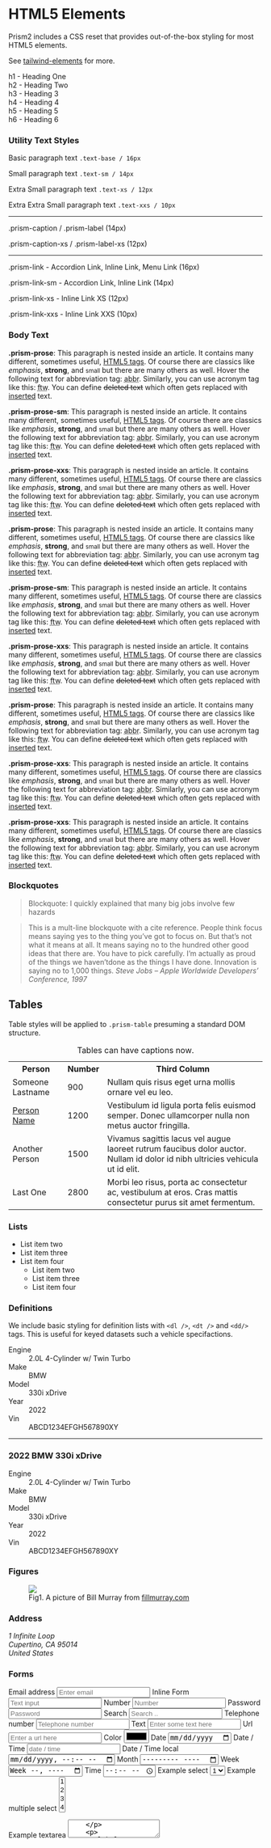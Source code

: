 
<Meta title="Elements/HTML5" component={Avatar} />

# HTML5 Elements

Prism2 includes a CSS reset that provides out-of-the-box styling for most HTML5 elements.

See [tailwind-elements](/story/install-tailwind--page) for more.

<Canvas>
<Story name="Headings">
  <div className='space-y-8 prism-base'>
      <hgroup className='space-y-4'>
        <div className='prism-heading-1'>h1 - Heading One</div>
        <div className='prism-heading-2'>h2 - Heading Two</div>
        <div className='prism-heading-3'>h3 - Heading 3</div>
        <div className='prism-heading-4'>h4 - Heading 4</div>
        <div className='prism-heading-5'>h5 - Heading 5</div>
        <div className='prism-heading-6'>h6 - Heading 6</div>
      </hgroup>
  </div>
</Story>
</Canvas>

### Utility Text Styles

<Canvas>
<Story name='Text Styles'>
  <div className='space-y-4'>
    <p>Basic paragraph text <code>.text-base / 16px</code></p>
    <p className='text-sm'>Small paragraph text <code>.text-sm / 14px</code></p>
    <p className='text-xs'>Extra Small paragraph text <code>.text-xs / 12px</code></p>
    <p className='text-xxs'>Extra Extra Small paragraph text <code>.text-xxs / 10px</code></p>
    <hr />
    <p className='prism-caption'>.prism-caption / .prism-label (14px)</p>
    <p className='prism-caption-xs'>.prism-caption-xs / .prism-label-xs (12px)</p>
    <hr />
    <p className='prism-link'>.prism-link - Accordion Link, Inline Link, Menu Link (16px)</p>
    <p className='prism-link-sm'>.prism-link-sm - Accordion Link, Inline Link (14px)</p>
    <p className='prism-link-xs'>.prism-link-xs - Inline Link XS (12px) </p>
    <p className='prism-link-xxs'>.prism-link-xxs - Inline Link XXS (10px) </p>
  </div>
</Story>
</Canvas>


### Body Text

<Canvas>
<Story name="Prose">
  <div className='space-y-12'>
  <article className='prism-prose'>
    <p><strong>.prism-prose</strong>: This paragraph is nested inside an article. It contains many different, sometimes useful, <a href="https://www.w3schools.com/tags/">HTML5 tags</a>. Of course there are classics like <em>emphasis</em>, <strong>strong</strong>, and <small>small</small>        but there are many others as well. Hover the following text for abbreviation tag: <abbr title="abbreviation">abbr</abbr>. Similarly, you can use acronym tag like this: <abbr title="For The Win">ftw</abbr>. You can define <del>deleted text</del>        which often gets replaced with <ins>inserted</ins> text.</p>
    <p><strong>.prism-prose-sm</strong>: This paragraph is nested inside an article. It contains many different, sometimes useful, <a href="https://www.w3schools.com/tags/">HTML5 tags</a>. Of course there are classics like <em>emphasis</em>, <strong>strong</strong>, and <small>small</small>        but there are many others as well. Hover the following text for abbreviation tag: <abbr title="abbreviation">abbr</abbr>. Similarly, you can use acronym tag like this: <abbr title="For The Win">ftw</abbr>. You can define <del>deleted text</del>        which often gets replaced with <ins>inserted</ins> text.</p>
    <p className='prism-caption'><strong>.prism-prose-xxs</strong>: This paragraph is nested inside an article. It contains many different, sometimes useful, <a href="https://www.w3schools.com/tags/">HTML5 tags</a>. Of course there are classics like <em>emphasis</em>, <strong>strong</strong>, and <small>small</small>        but there are many others as well. Hover the following text for abbreviation tag: <abbr title="abbreviation">abbr</abbr>. Similarly, you can use acronym tag like this: <abbr title="For The Win">ftw</abbr>. You can define <del>deleted text</del>        which often gets replaced with <ins>inserted</ins> text.</p>
  </article>
  <article className='prism-prose-sm'>
    <p><strong>.prism-prose</strong>: This paragraph is nested inside an article. It contains many different, sometimes useful, <a href="https://www.w3schools.com/tags/">HTML5 tags</a>. Of course there are classics like <em>emphasis</em>, <strong>strong</strong>, and <small>small</small>        but there are many others as well. Hover the following text for abbreviation tag: <abbr title="abbreviation">abbr</abbr>. Similarly, you can use acronym tag like this: <abbr title="For The Win">ftw</abbr>. You can define <del>deleted text</del>        which often gets replaced with <ins>inserted</ins> text.</p>
    <p><strong>.prism-prose-sm</strong>: This paragraph is nested inside an article. It contains many different, sometimes useful, <a href="https://www.w3schools.com/tags/">HTML5 tags</a>. Of course there are classics like <em>emphasis</em>, <strong>strong</strong>, and <small>small</small>        but there are many others as well. Hover the following text for abbreviation tag: <abbr title="abbreviation">abbr</abbr>. Similarly, you can use acronym tag like this: <abbr title="For The Win">ftw</abbr>. You can define <del>deleted text</del>        which often gets replaced with <ins>inserted</ins> text.</p>
    <p className='prism-caption-xs'><strong>.prism-prose-xxs</strong>: This paragraph is nested inside an article. It contains many different, sometimes useful, <a href="https://www.w3schools.com/tags/">HTML5 tags</a>. Of course there are classics like <em>emphasis</em>, <strong>strong</strong>, and <small>small</small>        but there are many others as well. Hover the following text for abbreviation tag: <abbr title="abbreviation">abbr</abbr>. Similarly, you can use acronym tag like this: <abbr title="For The Win">ftw</abbr>. You can define <del>deleted text</del>        which often gets replaced with <ins>inserted</ins> text.</p>
  </article>
  <article className='prism-prose-xs'>
    <p><strong>.prism-prose</strong>: This paragraph is nested inside an article. It contains many different, sometimes useful, <a href="https://www.w3schools.com/tags/">HTML5 tags</a>. Of course there are classics like <em>emphasis</em>, <strong>strong</strong>, and <small>small</small>        but there are many others as well. Hover the following text for abbreviation tag: <abbr title="abbreviation">abbr</abbr>. Similarly, you can use acronym tag like this: <abbr title="For The Win">ftw</abbr>. You can define <del>deleted text</del>        which often gets replaced with <ins>inserted</ins> text.</p>
    <p><strong>.prism-prose-xxs</strong>: This paragraph is nested inside an article. It contains many different, sometimes useful, <a href="https://www.w3schools.com/tags/">HTML5 tags</a>. Of course there are classics like <em>emphasis</em>, <strong>strong</strong>, and <small>small</small>        but there are many others as well. Hover the following text for abbreviation tag: <abbr title="abbreviation">abbr</abbr>. Similarly, you can use acronym tag like this: <abbr title="For The Win">ftw</abbr>. You can define <del>deleted text</del>        which often gets replaced with <ins>inserted</ins> text.</p>
  </article>
  <article className='prism-prose-xxs'>
    <p><strong>.prism-prose-xxs</strong>: This paragraph is nested inside an article. It contains many different, sometimes useful, <a href="https://www.w3schools.com/tags/">HTML5 tags</a>. Of course there are classics like <em>emphasis</em>, <strong>strong</strong>, and <small>small</small>        but there are many others as well. Hover the following text for abbreviation tag: <abbr title="abbreviation">abbr</abbr>. Similarly, you can use acronym tag like this: <abbr title="For The Win">ftw</abbr>. You can define <del>deleted text</del>        which often gets replaced with <ins>inserted</ins> text.</p>
  </article>
  </div>
</Story>
</Canvas>


### Blockquotes

<Canvas>
<Story name="Blockquotes">
<section className='space-y-4 prose prose-sm'>
  <blockquote>
    <p>Blockquote: I quickly explained that many big jobs involve few hazards</p>
  </blockquote>
  <blockquote>
    <p>This is a mult-line blockquote with a cite reference. People think focus means saying yes to the thing you’ve got to focus on. But that’s not what it means at all. It means saying no to the hundred other good ideas that there are. You have to pick
      carefully. I’m actually as proud of the things we haven’tdone as the things I have done. Innovation is saying no to 1,000 things.
      <cite>Steve Jobs – Apple Worldwide Developers’ Conference, 1997</cite>
    </p>
  </blockquote>
</section>
</Story>
</Canvas>

## Tables

Table styles will be applied to `.prism-table` presuming a standard DOM structure.



<Canvas>
  <Story name='Tables'>
    <table className="prism-table">
    <caption>Tables can have captions now.</caption>
    <tbody>
      <tr>
        <th>Person</th>
        <th>Number</th>
        <th>Third Column</th>
      </tr>
      <tr>
        <td>Someone Lastname</td>
        <td>900</td>
        <td>Nullam quis risus eget urna mollis ornare vel eu leo.</td>
      </tr>
      <tr>
        <td><a href="#">Person Name</a></td>
        <td>1200</td>
        <td>Vestibulum id ligula porta felis euismod semper. Donec ullamcorper nulla non metus auctor fringilla.</td>
      </tr>
      <tr>
        <td>Another Person</td>
        <td>1500</td>
        <td>Vivamus sagittis lacus vel augue laoreet rutrum faucibus dolor auctor. Nullam id dolor id nibh ultricies vehicula ut id elit.</td>
      </tr>
      <tr>
        <td>Last One</td>
        <td>2800</td>
        <td>Morbi leo risus, porta ac consectetur ac, vestibulum at eros. Cras mattis consectetur purus sit amet fermentum.</td>
      </tr>
    </tbody>
  </table>
  </Story>
</Canvas>

### Lists

<Canvas>
  <Story name='Lists'>
    <ul className='prism-list'>
      <li>List item two</li>
      <li>List item three</li>
      <li>List item four
        <ul className='prism-list'>
          <li>List item two</li>
          <li>List item three</li>
          <li>List item four</li>
        </ul>
      </li>
    </ul>
  </Story>
</Canvas>


### Definitions

We include basic styling for definition lists with `<dl />`, `<dt />` and `<dd/>` tags. This is useful for keyed datasets such a vehicle specifactions.

<Canvas>
  <Story name='Definitions'>
    <div>
    <dl className='prism-def'>
      <dt>Engine</dt>
      <dd>2.0L 4-Cylinder w/ Twin Turbo</dd>
      <dt>Make</dt>
      <dd>BMW</dd>
      <dt>Model</dt>
      <dd>330i xDrive</dd>
      <dt>Year</dt>
      <dd>2022</dd>
      <dt>Vin</dt>
      <dd>ABCD1234EFGH567890XY</dd>
    </dl>
    <hr className='h-12 mt-12'/>
    <hgroup>
    <h3 className="prism-heading-2 mb-4">
      2022 BMW 330i xDrive
    </h3>
    </hgroup>
    <dl className='prism-def flex gap-4'>
      <div><dt>Engine</dt>
      <dd>2.0L 4-Cylinder w/ Twin Turbo</dd></div>
      <div><dt>Make</dt>
      <dd>BMW</dd></div>
      <div><dt>Model</dt>
      <dd>330i xDrive</dd></div>
      <div><dt>Year</dt>
      <dd>2022</dd></div>
      <div><dt>Vin</dt>
      <dd>ABCD1234EFGH567890XY</dd></div>
    </dl>
    </div>
  </Story>
</Canvas>

### Figures

<Canvas>
  <Story name='Figure'>
    <figure>
      <img src="https://www.fillmurray.com/505/314" />
      <figcaption>Fig1. A picture of Bill Murray from <a href="https://www.fillmurray.com/">fillmurray.com</a></figcaption>
    </figure>
  </Story>
</Canvas>


### Address

<Canvas>
  <Story name='Address'>
    <address>1 Infinite Loop<br/>
    Cupertino, CA 95014<br/>
    United States</address>
  </Story>
</Canvas>


### Forms

<Canvas>
  <Story name='Forms'>
    <form className='space-y-2 prism'>
    <label htmlFor="example-input-email" className='prism-label'>Email address
      <input className='prism-text-input' type="email" id="example-input-email" placeholder="Enter email" />
    </label>
    <label htmlFor="example-input-email" className='prism-form-control'>Inline Form
      <input className='prism-text-input' type="text" id="example-input-text" placeholder="Text input" />
    </label>
    <label className='prism-form-control' htmlFor="example-input-password1">
      Number
      <input type="number" id="example-input-number" placeholder="Number" />
    </label>
    <label className='prism-form-control' htmlFor="example-input-password1">
      Password
      <input type="password" id="example-input-password" placeholder="Password" />
    </label>
    <label htmlFor="example-input-search" className='prism-label'>
      Search
      <input type="search" id="example-input-serach" placeholder="Search .." />
    </label>
    <label className='prism-label' htmlFor="example-input-tel">
      Telephone number
      <input type="tel" id="example-input-tel" placeholder="Telephone number" />
    </label>
    <label className='prism-label' htmlFor="example-input-text">
      Text
      <input type="text" id="example-input-text" placeholder="Enter some text here" />
    </label>
    <label className='prism-label' htmlFor="example-input-url">
      Url
      <input type="url" id="example-input-url" placeholder="Enter a url here" />
    </label>
    <label className='prism-label' htmlFor="example-input-color">
      Color
      <input type="color" id="example-inupt-color" placeholder="#fff" />
    </label>
    <label className='prism-label' htmlFor="example-input-date">
      Date
      <input type="date" id="example-input-date" placeholder="date" />
    </label>
    <label className='prism-label' htmlFor="example-input-date-time">
      Date / Time
      <input type="datetime" id="example-input-date-time" placeholder="date / time" />
    </label>
    <label className='prism-label' htmlFor="example-input-date-time-local">
      Date / Time local
      <input type="datetime-local" id="example-input-date-time-local" placeholder="date / time local" />
    </label>
    <label className='prism-label' htmlFor="example-input-month">
      Month
      <input type="month" id="example-input-month" placeholder="Month" />
    </label>
    <label className='prism-label' htmlFor="example-input-week">
      Week
      <input type="week" id="example-input-week" placeholder="Week" />
    </label>
    <label className='prism-label' htmlFor="example-input-time">
      Time
      <input type="time" id="example-input-time" placeholder="Time" />
    </label>
    <label className='prism-label' htmlFor="example-select1">
      Example select
      <select id="example-select1" className='prism-select'>
        <option>1</option>
        <option>2</option>
        <option>3</option>
        <option>4</option>
        <option>5</option>
      </select>
    </label>
    <label htmlFor="example-select2" className='prism-label'>
      Example multiple select
      <select multiple id="example-select2" className='prism-select'>
        <option className='prism-menu-item'>1</option>
        <option className='prism-menu-item'>2</option>
        <option className='prism-menu-item'>3</option>
        <option className='prism-menu-item'>4</option>
        <option className='prism-menu-item'>5</option>
      </select>
    </label>
    <p>
      <label htmlFor="example-textarea">Example textarea</label>
      <textarea id="example-textarea" rows={3} />
    </p>
    <p>
      <label htmlFor="example-input-file">File input</label>
      <input type="file" id="example-input-file" />
    </p>
    <fieldset>
      <legend>I am legend</legend>
      {/* <div>
        <label>
          <input type="radio" name="options-radios" id="optionsR-radios1" value="option1" checked /> Option one is this and that&mdash;be sure to include why it's great
        </label>
      </div>
      <div>
        <label>
          <input type="radio" name="options-radios" id="options-radios2" value="option2" /> Option two can be something else and selecting it will deselect option one
        </label>
      </div>
      <div>
        <label>
          <input type="radio" name="optionsRadios" id="options-radios3" value="option3" disabled /> Option three is disabled
        </label>
      </div> */}
      <div className="flex">
        <div>
          <div className="prism prism-form-check">
            <input className="prism prism-form-check-input prism-form-radio appearance-none  bg-white  transition duration-200 mt-1 align-top bg-no-repeat bg-center bg-contain float-left mr-2 cursor-pointer" type="radio" name="flexRadioDefault" id="flexRadioDefault1" />
            <label className="prism prism-label prism-form-check-label inline-block" for="flexRadioDefault1">
              Default radio
            </label>
          </div>
          <div className="prism-form-check">
            <input className="prism-form-check-input prism-form-radio  bg-white transition duration-200 mt-1 align-top bg-no-repeat bg-center bg-contain float-left mr-2 cursor-pointer" type="radio" name="flexRadioDefault" id="flexRadioDefault2" checked />
            <label className=" prism-label prism-form-check-label inline-block" for="flexRadioDefault2">
              Default checked radio
            </label>
          </div>
           <div className="prism-form-check">
            <input  type="checkbox" className="prism  prism-form-check-input prism-form-checkbox appearance-none  transition duration-200 mt-1 align-top bg-no-repeat bg-center bg-contain float-left mr-2 cursor-pointer" name="flexRadioDefault" id="flexRadioDefault2"  />
            <label className="prism-label prism-form-check-label inline-block" for="flexRadioDefault2">
              Default Checkbox
            </label>
          </div>
           <div className="prism-form-check">
            <input type="checkbox" className="prism prism-form-check-input prism-form-checkbox appearance-none    transition duration-200 mt-1 align-top bg-no-repeat bg-center bg-contain float-left mr-2 cursor-pointer"  name="flexRadioDefault" id="flexRadioDefault2" checked />
            <label  className=" prism-label prism-form-check-label inline-block" for="flexRadioDefault2">
            Default Checkbox
            </label>
          </div>
        </div>
      </div>
    
    </fieldset>
       
  </form>
  </Story>
</Canvas>
